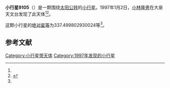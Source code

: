 {{Infobox planet
| bgcolour = #FFFFC0
| name = 9105 Matsumura
| symbol = 
| image = 
| caption = 
| discovery = yes
| discovery_ref = 
| discoverer = [[小林隆男|小林隆男]]
| discovery_site = [[大泉天文台|大泉天文台]] 
| discovered = 1997年1月2日
| designations = yes
| mp_name = 
| named_after = 
| alt_names = 1997 AU/ 1993 FA43
| mp_category = [[主带小行星|主带小行星]]
| orbit_ref = <ref name="a">[http://ssd.jpl.nasa.gov/sbdb.cgi?sstr=9105 9105 Matsumura] {{Wayback|url=http://ssd.jpl.nasa.gov/sbdb.cgi?sstr=9105 |date=20210723100839 }}，小行星數據庫瀏覽器（JPL Small-Body Database Browser）－[[美国国家航空航天局|美国国家航空航天局]]喷气推进实验室</ref>
| epoch = 2456400.5 (2013年4月18日更新)
| aphelion = {{convert|3.137540380171407|AU|km|3|abbr=on|lk=out}}
| perihelion = {{convert|2.625014963652384|AU|km|3|abbr=on}}
| semimajor = {{convert|2.881277671911896|AU|km|3|abbr=on}}
| eccentricity = 0.08894065
| period = 1786.389254 [[日|日]]<br />4.89[[儒略年|儒略年]]
| avg_speed = 
| inclination = 2.169636616009387
| asc_node = 20.34734943955798
| mean_anomaly = 
| arg_peri = 337.499802930024
| satellites = 
| physical_characteristics = yes
| dimensions = 
| mass = 
| density = 
| surface_grav = 
| escape_velocity = 
| sidereal_day = 
| axial_tilt = 
| pole_ecliptic_lat = 
| pole_ecliptic_lon = 
| albedo = 
| temperatures= 
| temp_name1 = 
| mean_temp_1 = 
| max_temp_1 = 
| temp_name2 = 
| max_temp_2 = 
| spectral_type = 
| abs_magnitude = 337.499802930024
}}

'''小行星9105'''（{{lang-en|9105 Matsumura}}）是一颗围绕[[太阳|太阳]][[公转|公转]]的[[小行星|小行星]]。1997年1月2日，[[小林隆男|小林隆男]]在大泉天文台发现了此天体<ref name="a" /><ref>{{cite news|title=小行星列表|url=http://cfa-www.harvard.edu/iau/lists/NumberedMPs.txt|accessdate=2013-07-08|newspaper=哈佛大学|archive-date=2008-05-17|archive-url=https://web.archive.org/web/20080517010638/http://cfa-www.harvard.edu/iau/lists/NumberedMPs.txt|dead-url=no}}</ref>。

这颗小行星的[[绝对星等|绝对星等]]为337.499802930024等<ref name="a" />。

==参考文献==
{{reflist}}
{{Minor Planet Number|[[小行星9104|小行星9104]]|[[小行星9106|小行星9106]]}}

{{小天体}}

[[Category:小行星带天体|Category:小行星带天体]]
[[Category:1997年发现的小行星|Category:1997年发现的小行星]]

{{asteroid-stub}}